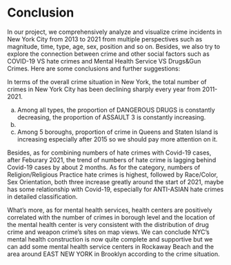# Conclusion

In our project, we comprehensively analyze and visualize crime incidents in New York City from 2013 to 2021 from multiple perspectives such as magnitude, time, type, age, sex, position and so on. Besides, we also try to explore the connection between crime and other social factors such as COVID-19 VS hate crimes and Mental Health Service VS Drugs&Gun Crimes. Here are some conclusions and further suggestions:

In terms of the overall crime situation in New York, the total number of crimes in New York City has been declining sharply every year from 2011-2021. 

a) Among all types, the proportion of DANGEROUS DRUGS is constantly decreasing, the proportion of ASSAULT 3 is constantly increasing. 
b)
 
b) Among 5 boroughs, proportion of crime in Queens and Staten Island is increasing especially after 2015 so we should pay more attention on it.

Besides, as for combining numbers of hate crimes with Covid-19 cases, after Feburary 2021, the trend of numbers of hate crime is lagging behind Covid-19 cases by about 2 months. As for the category, numbers of Religion/Religious Practice hate crimes is highest, followed by Race/Color, Sex Orientation, both three increase greatly around the start of 2021, maybe has some relationship with Covid-19, especially for ANTI-ASIAN hate crimes in detailed classification.

What's more, as for mental health services, health centers are positively correlated with the number of crimes in borough level and the location of the mental health center is very consistent with the distribution of drug crime and weapon crime’s sites on map views. We can conclude NYC's mental health construction is now quite complete and supportive but we can add some mental health service centers in Rockaway Beach and the area around EAST NEW YORK in Brooklyn according to the crime situation.